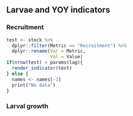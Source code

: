 ## Larvae and YOY indicators

### Recruitment
```r
test <- stock %>%
  dplyr::filter(Metric == "Recruitment") %>%
  dplyr::rename(Var = Metric,
                Val = Value)
if(nrow(test) > params$lag){
  render_indicator(test)
} else {
  names <- names[-1]
  print("No data")
}
```

### Larval growth
